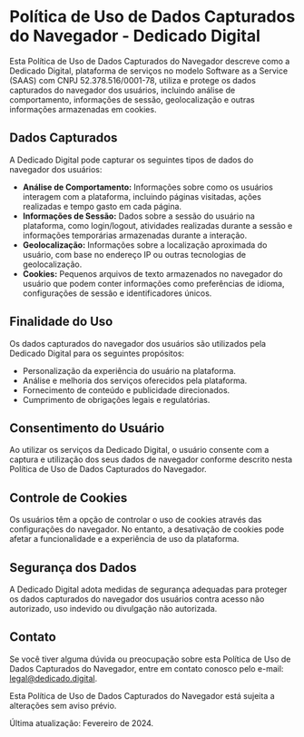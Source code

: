 # Política de Uso de Dados Capturados do Navegador - Dedicado Digital

 

Esta Política de Uso de Dados Capturados do Navegador descreve como a Dedicado Digital, plataforma de serviços no modelo Software as a Service (SAAS) com CNPJ 52.378.516/0001-78, utiliza e protege os dados capturados do navegador dos usuários, incluindo análise de comportamento, informações de sessão, geolocalização e outras informações armazenadas em cookies.

## Dados Capturados

A Dedicado Digital pode capturar os seguintes tipos de dados do navegador dos usuários:

- **Análise de Comportamento:** Informações sobre como os usuários interagem com a plataforma, incluindo páginas visitadas, ações realizadas e tempo gasto em cada página.
- **Informações de Sessão:** Dados sobre a sessão do usuário na plataforma, como login/logout, atividades realizadas durante a sessão e informações temporárias armazenadas durante a interação.
- **Geolocalização:** Informações sobre a localização aproximada do usuário, com base no endereço IP ou outras tecnologias de geolocalização.
- **Cookies:** Pequenos arquivos de texto armazenados no navegador do usuário que podem conter informações como preferências de idioma, configurações de sessão e identificadores únicos.

## Finalidade do Uso

Os dados capturados do navegador dos usuários são utilizados pela Dedicado Digital para os seguintes propósitos:

- Personalização da experiência do usuário na plataforma.
- Análise e melhoria dos serviços oferecidos pela plataforma.
- Fornecimento de conteúdo e publicidade direcionados.
- Cumprimento de obrigações legais e regulatórias.

## Consentimento do Usuário

Ao utilizar os serviços da Dedicado Digital, o usuário consente com a captura e utilização dos seus dados de navegador conforme descrito nesta Política de Uso de Dados Capturados do Navegador.

## Controle de Cookies

Os usuários têm a opção de controlar o uso de cookies através das configurações do navegador. No entanto, a desativação de cookies pode afetar a funcionalidade e a experiência de uso da plataforma.

## Segurança dos Dados

A Dedicado Digital adota medidas de segurança adequadas para proteger os dados capturados do navegador dos usuários contra acesso não autorizado, uso indevido ou divulgação não autorizada.

## Contato

Se você tiver alguma dúvida ou preocupação sobre esta Política de Uso de Dados Capturados do Navegador, entre em contato conosco pelo e-mail: [legal@dedicado.digital]().

Esta Política de Uso de Dados Capturados do Navegador está sujeita a alterações sem aviso prévio.

Última atualização: Fevereiro de 2024.